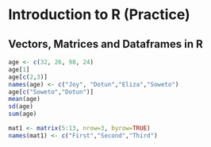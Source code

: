 # Introduction to R (Practice)

## Vectors, Matrices and Dataframes in R

```r

age <- c(32, 26, 98, 24)
age[1]
age[c(2,3)]
names(age) <- c("Joy", "Dotun","Eliza","Soweto")
age[c("Soweto","Dotun")]
mean(age)
sd(age)
sum(age)
```

```r
mat1 <- matrix(5:13, nrow=3, byrow=TRUE)
names(mat1) <- c("First","Second","Third")
```
